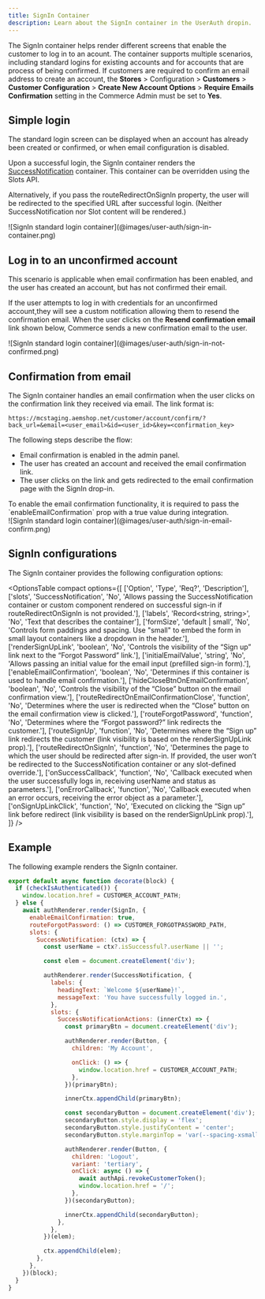 ```yaml
---
title: SignIn Container
description: Learn about the SignIn container in the UserAuth dropin.
---
```



The SignIn container helps render different screens that enable the customer to log in to an acount. The container supports multiple scenarios, including standard logins for existing accounts and for accounts that are process of being confirmed. If customers are required to confirm an email address to create an account, the **Stores** > Configuration > **Customers** > **Customer Configuration** > **Create New Account Options** > **Require Emails Confirmation** setting in the Commerce Admin must be set to **Yes**.

## Simple login

The standard login screen can be displayed when an account has already been created or confirmed, or when email configuration is disabled.

Upon a successful login, the SignIn container renders the [SuccessNotification](https://experienceleague.adobe.com/developer/commerce/storefront/dropins/user-auth/containers/success-notification/) container. This container can be overridden using the Slots API.

Alternatively, if you pass the routeRedirectOnSignIn property, the user will be redirected to the specified URL after successful login. (Neither SuccessNotification nor Slot content will be rendered.)

<Diagram caption="SignIn standard login container">
  ![SignIn standard login container](@images/user-auth/sign-in-container.png)
</Diagram>

## Log in to an unconfirmed account

This scenario is applicable when email confirmation has been enabled, and the user has created an account, but has not confirmed their email.

If the user attempts to log in with credentials for an unconfirmed account,they will see a custom notification allowing them to resend the confirmation email. When the user clicks on the **Resend confirmation email** link shown below, Commerce sends a new confirmation email to the user.

<Diagram caption="SignIn standard login container">
  ![SignIn standard login container](@images/user-auth/sign-in-not-confirmed.png)
</Diagram>

## Confirmation from email

The SignIn container handles an email confirmation when the user clicks on the confirmation link they received via email. The link format is:

`https://mcstaging.aemshop.net/customer/account/confirm/?back_url=&email=<user_email>&id=<user_id>&key=<confirmation_key>`

The following steps describe the flow:

* Email confirmation is enabled in the admin panel.
* The user has created an account and received the email confirmation link.
* The user clicks on the link and gets redirected to the email confirmation page with the SignIn drop-in.

<Aside>
To enable the email confirmation functionality, it is required to pass the `enableEmailConfirmation` prop with a true value during integration.
</Aside>

<Diagram caption="SignIn standard login container">
  ![SignIn standard login container](@images/user-auth/sign-in-email-confirm.png)
</Diagram>

## SignIn configurations

The SignIn container provides the following configuration options:

<OptionsTable
  compact
  options={[
    ['Option', 'Type', 'Req?', 'Description'],
    ['slots', 'SuccessNotification', 'No', 'Allows passing the SuccessNotification container or custom component rendered on successful sign-in if routeRedirectOnSignIn is not provided.'],
    ['labels', 'Record<string, string>', 'No', 'Text that describes the container'],
    ['formSize', 'default | small', 'No', 'Controls form paddings and spacing. Use "small" to embed the form in small layout containers like a dropdown in the header.'],
    ['renderSignUpLink', 'boolean', 'No', 'Controls the visibility of the “Sign up” link next to the “Forgot Password” link.'],
    ['initialEmailValue', 'string', 'No', 'Allows passing an initial value for the email input (prefilled sign-in form).'],
    ['enableEmailConfirmation', 'boolean', 'No', 'Determines if this container is used to handle email confirmation.'],
    ['hideCloseBtnOnEmailConfirmation', 'boolean', 'No', 'Controls the visibility of the “Close” button on the email confirmation view.'],
    ['routeRedirectOnEmailConfirmationClose', 'function', 'No', 'Determines where the user is redirected when the “Close” button on the email confirmation view is clicked.'],
    ['routeForgotPassword', 'function', 'No', 'Determines where the “Forgot password?” link redirects the customer.'],
    ['routeSignUp', 'function', 'No', 'Determines where the “Sign up” link redirects the customer (link visibility is based on the renderSignUpLink prop).'],
    ['routeRedirectOnSignIn', 'function', 'No', 'Determines the page to which the user should be redirected after sign-in. If provided, the user won’t be redirected to the  SuccessNotification container or any slot-defined override.'],
    ['onSuccessCallback', 'function', 'No', 'Callback executed when the user successfully logs in, receiving userName and status as parameters.'],
    ['onErrorCallback', 'function', 'No', 'Callback executed when an error occurs, receiving the error object as a parameter.'],
    ['onSignUpLinkClick', 'function', 'No', 'Executed on clicking the “Sign up” link before redirect (link visibility is based on the renderSignUpLink prop).'],
  ]}
/>

## Example

The following example renders the SignIn container.

```javascript
export default async function decorate(block) {
  if (checkIsAuthenticated()) {
    window.location.href = CUSTOMER_ACCOUNT_PATH;
  } else {
    await authRenderer.render(SignIn, {
      enableEmailConfirmation: true,
      routeForgotPassword: () => CUSTOMER_FORGOTPASSWORD_PATH,
      slots: {
        SuccessNotification: (ctx) => {
          const userName = ctx?.isSuccessful?.userName || '';

          const elem = document.createElement('div');

          authRenderer.render(SuccessNotification, {
            labels: {
              headingText: `Welcome ${userName}!`,
              messageText: 'You have successfully logged in.',
            },
            slots: {
              SuccessNotificationActions: (innerCtx) => {
                const primaryBtn = document.createElement('div');

                authRenderer.render(Button, {
                  children: 'My Account',

                  onClick: () => {
                    window.location.href = CUSTOMER_ACCOUNT_PATH;
                  },
                })(primaryBtn);

                innerCtx.appendChild(primaryBtn);

                const secondaryButton = document.createElement('div');
                secondaryButton.style.display = 'flex';
                secondaryButton.style.justifyContent = 'center';
                secondaryButton.style.marginTop = 'var(--spacing-xsmall)';

                authRenderer.render(Button, {
                  children: 'Logout',
                  variant: 'tertiary',
                  onClick: async () => {
                    await authApi.revokeCustomerToken();
                    window.location.href = '/';
                  },
                })(secondaryButton);

                innerCtx.appendChild(secondaryButton);
              },
            },
          })(elem);

          ctx.appendChild(elem);
        },
      },
    })(block);
  }
}
```
